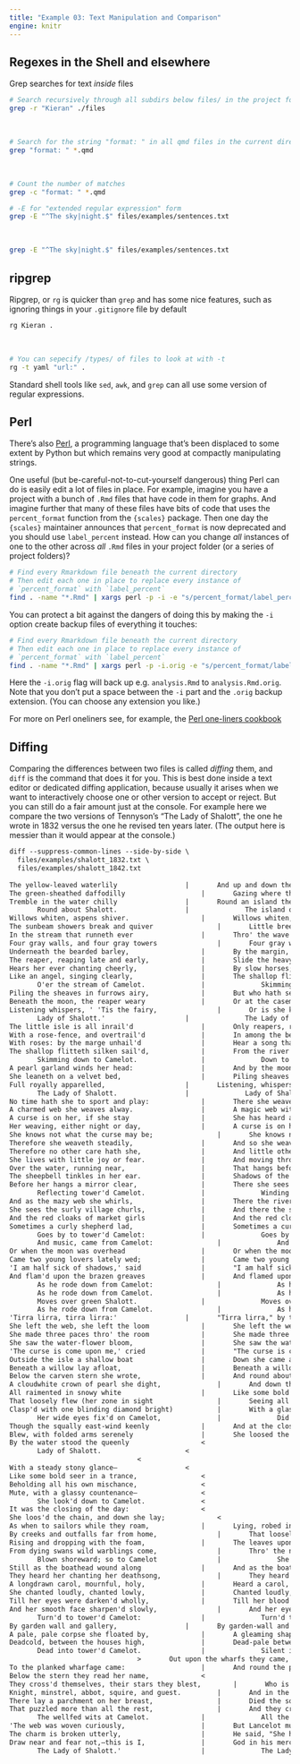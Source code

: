 ```yaml
---
title: "Example 03: Text Manipulation and Comparison"
engine: knitr
---
```



## Regexes in the Shell and elsewhere

Grep searches for text _inside_ files

```zsh
# Search recursively through all subdirs below files/ in the project folder
grep -r "Kieran" ./files
```

<br />

```zsh
# Search for the string "format: " in all qmd files in the current directory
grep "format: " *.qmd
```

<br />

```zsh
# Count the number of matches
grep -c "format: " *.qmd
```

```zsh
# -E for "extended regular expression" form
grep -E "^The sky|night.$" files/examples/sentences.txt
```

<br />

```zsh
grep -E "^The sky|night.$" files/examples/sentences.txt
```

 
## ripgrep

Ripgrep, or `rg` is quicker than `grep` and has some nice features, such as ignoring things in your `.gitignore` file by default

```zsh
rg Kieran .
```

<br />

```zsh
# You can sepecify /types/ of files to look at with -t
rg -t yaml "url:" .
```


Standard shell tools like `sed`, `awk`, and `grep` can all use some version of regular expressions. 


## Perl

There's also [Perl](https://perl.org), a programming language that's been displaced to some extent by Python but which remains very good at compactly manipulating strings. 

One useful (but be-careful-not-to-cut-yourself dangerous) thing Perl can do is easily edit a lot of files in place. For example, imagine you have a project with a bunch of `.Rmd` files that have code in them for graphs. And imagine further that many of these files have bits of code that uses the `percent_format` function from the `{scales}` package. Then one day the `{scales}` maintainer announces that `percent_format` is now deprecated and you should use `label_percent` instead. How can you change _all_ instances of one to the other across _all_ `.Rmd` files in your project folder (or a series of project folders)?

```.zsh
# Find every Rmarkdown file beneath the current directory
# Then edit each one in place to replace every instance of 
# `percent_format` with `label_percent`
find . -name "*.Rmd" | xargs perl -p -i -e "s/percent_format/label_percent/g"
```

You can protect a bit against the dangers of doing this by making the `-i` option create backup files of everything it touches:

```.zsh
# Find every Rmarkdown file beneath the current directory
# Then edit each one in place to replace every instance of 
# `percent_format` with `label_percent`
find . -name "*.Rmd" | xargs perl -p -i.orig -e "s/percent_format/label_percent/g"
```

Here the `-i.orig` flag will back up e.g. `analysis.Rmd` to `analysis.Rmd.orig`. Note that you don't put a space between the `-i` part and the `.orig` backup extension. (You can choose any extension you like.)

For more on Perl oneliners see, for example, the [Perl one-liners cookbook](https://learnbyexample.github.io/learn_perl_oneliners/)

## Diffing

Comparing the differences between two files is called _diffing_ them, and `diff` is the command that does it for you. This is best done inside a text editor or dedicated diffing application, because usually it arises when we want to interactively choose one or other version to accept or reject. But you can still do a fair amount just at the console. For example here we compare the two versions of Tennyson's "The Lady of Shalott", the one he wrote in 1832 versus the one he revised ten years later. (The output here is messier than it would appear at the console.)

```.txt
diff --suppress-common-lines --side-by-side \ 
  files/examples/shalott_1832.txt \ 
  files/examples/shalott_1842.txt 
  
The yellow-leaved waterlily					|       And up and down the people go,
The green-sheathed daffodilly					|       Gazing where the lilies blow
Tremble in the water chilly					|       Round an island there below,
       Round about Shalott.					|              The island of Shalott.
Willows whiten, aspens shiver.					|       Willows whiten, aspens quiver,
The sunbeam showers break and quiver				|       Little breezes dusk and shiver
In the stream that runneth ever					|       Thro' the wave that runs for ever
Four gray walls, and four gray towers				|       Four gray walls, and four gray towers,
Underneath the bearded barley,					|       By the margin, willow veil'd,
The reaper, reaping late and early,				|       Slide the heavy barges trail'd
Hears her ever chanting cheerly,				|       By slow horses; and unhail'd
Like an angel, singing clearly,					|       The shallop flitteth silken-sail'd
       O'er the stream of Camelot.				|              Skimming down to Camelot:
Piling the sheaves in furrows airy,				|       But who hath seen her wave her hand?
Beneath the moon, the reaper weary				|       Or at the casement seen her stand?
Listening whispers, ' 'Tis the fairy,				|       Or is she known in all the land,
       Lady of Shalott.'					|              The Lady of Shalott?
The little isle is all inrail'd					|       Only reapers, reaping early
With a rose-fence, and overtrail'd				|       In among the bearded barley,
With roses: by the marge unhail'd				|       Hear a song that echoes cheerly
The shallop flitteth silken sail'd,				|       From the river winding clearly,
       Skimming down to Camelot.				|              Down to tower'd Camelot:
A pearl garland winds her head:					|       And by the moon the reaper weary,
She leaneth on a velvet bed,					|       Piling sheaves in uplands airy,
Full royally apparelled,					|       Listening, whispers " 'Tis the fairy
       The Lady of Shalott.					|              Lady of Shalott."
No time hath she to sport and play:				|       There she weaves by night and day
A charmed web she weaves alway.					|       A magic web with colours gay.
A curse is on her, if she stay					|       She has heard a whisper say,
Her weaving, either night or day,				|       A curse is on her if she stay
She knows not what the curse may be;				|       She knows not what the curse may be,
Therefore she weaveth steadily,					|       And so she weaveth steadily,
Therefore no other care hath she,				|       And little other care hath she,
She lives with little joy or fear.				|       And moving thro' a mirror clear
Over the water, running near,					|       That hangs before her all the year,
The sheepbell tinkles in her ear.				|       Shadows of the world appear.
Before her hangs a mirror clear,				|       There she sees the highway near
       Reflecting tower'd Camelot.				|              Winding down to Camelot:
And as the mazy web she whirls,					|       There the river eddy whirls,
She sees the surly village churls,				|       And there the surly village-churls,
And the red cloaks of market girls				|       And the red cloaks of market girls,
Sometimes a curly shepherd lad,					|       Sometimes a curly shepherd-lad,
       Goes by to tower'd Camelot:				|              Goes by to tower'd Camelot;
       And music, came from Camelot:				|              And music, went to Camelot:
Or when the moon was overhead					|       Or when the moon was overhead,
Came two young lovers lately wed;				|       Came two young lovers lately wed:
'I am half sick of shadows,' said				|       "I am half sick of shadows," said
And flam'd upon the brazen greaves				|       And flamed upon the brazen greaves
       As he rode down from Camelot:				|              As he rode down to Camelot:
       As he rode down from Camelot.				|              As he rode down to Camelot.
       Moves over green Shalott.				|              Moves over still Shalott.
       As he rode down from Camelot.				|              As he rode down to Camelot.
'Tirra lirra, tirra lirra:'					|       "Tirra lirra," by the river
She left the web, she left the loom				|       She left the web, she left the loom,
She made three paces thro' the room				|       She made three paces thro' the room,
She saw the water-flower bloom,					|       She saw the water-lily bloom,
'The curse is come upon me,' cried				|       "The curse is come upon me," cried
Outside the isle a shallow boat					|       Down she came and found a boat
Beneath a willow lay afloat,					|       Beneath a willow left afloat,
Below the carven stern she wrote,				|       And round about the prow she wrote
A cloudwhite crown of pearl she dight,				|       And down the river's dim expanse
All raimented in snowy white					|       Like some bold seër in a trance,
That loosely flew (her zone in sight				|       Seeing all his own mischance—
Clasp'd with one blinding diamond bright)			|       With a glassy countenance
       Her wide eyes fix'd on Camelot,				|              Did she look to Camelot.
Though the squally east-wind keenly				|       And at the closing of the day
Blew, with folded arms serenely					|       She loosed the chain, and down she lay;
By the water stood the queenly					<
       Lady of Shalott.						<
								<
With a steady stony glance—					<
Like some bold seer in a trance,				<
Beholding all his own mischance,				<
Mute, with a glassy countenance—				<
       She look'd down to Camelot.				<
It was the closing of the day:					<
She loos'd the chain, and down she lay;				<
As when to sailors while they roam,				|       Lying, robed in snowy white
By creeks and outfalls far from home,				|       That loosely flew to left and right—
Rising and dropping with the foam,				|       The leaves upon her falling light—
From dying swans wild warblings come,				|       Thro' the noises of the night
       Blown shoreward; so to Camelot				|              She floated down to Camelot:
Still as the boathead wound along				|       And as the boat-head wound along
They heard her chanting her deathsong,				|       They heard her singing her last song,
A longdrawn carol, mournful, holy,				|       Heard a carol, mournful, holy,
She chanted loudly, chanted lowly,				|       Chanted loudly, chanted lowly,
Till her eyes were darken'd wholly,				|       Till her blood was frozen slowly,
And her smooth face sharpen'd slowly,				|       And her eyes were darken'd wholly,
       Turn'd to tower'd Camelot:				|              Turn'd to tower'd Camelot.
By garden wall and gallery,					|       By garden-wall and gallery,
A pale, pale corpse she floated by,				|       A gleaming shape she floated by,
Deadcold, between the houses high,				|       Dead-pale between the houses high,
       Dead into tower'd Camelot.				|              Silent into Camelot.
								>       Out upon the wharfs they came,
To the planked wharfage came:					|       And round the prow they read her name,
Below the stern they read her name,				<
They cross'd themselves, their stars they blest,		|       Who is this? and what is here?
Knight, minstrel, abbot, squire, and guest.			|       And in the lighted palace near
There lay a parchment on her breast,				|       Died the sound of royal cheer;
That puzzled more than all the rest,				|       And they cross'd themselves for fear,
       The wellfed wits at Camelot.				|              All the knights at Camelot:
'The web was woven curiously,					|       But Lancelot mused a little space;
The charm is broken utterly,					|       He said, "She has a lovely face;
Draw near and fear not,—this is I,				|       God in his mercy lend her grace,
       The Lady of Shalott.'					|              The Lady of Shalott."  
```

